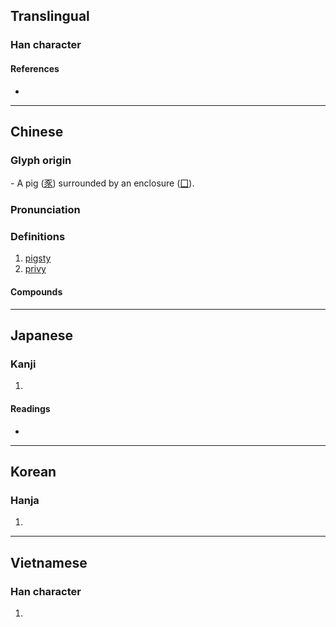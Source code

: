 {{character info}}
==Translingual==

===Han character===
{{Han char|rn=31|rad=囗|as=07|sn=10|four=60232|canj=WMSO|ids=⿴囗豕}}

====References====
* {{Han ref|kx=0218.200|dkj=04773|dj=0446.210|hdz=10719.040|uh=5702|ud=22274|bh=D149|bd=53577}}

----

==Chinese==
{{zh-forms|alt=溷}}

===Glyph origin===
{{Han etym}}
{{liushu|p}} - A pig ([[豕]]) surrounded by an enclosure ([[囗]]).

===Pronunciation===
{{zh-pron
|m=hùn
|c=wan6
|mc=y
|oc=y
|ma=
|cat=n
}}

===Definitions===
{{zh-hanzi}}

# [[pigsty]]
# [[privy]] {{gloss|place for defecation and urination}}

====Compounds====
{{zh-der|圊圂|圂腴}}

----

==Japanese==

===Kanji===
{{ja-kanji|grade=|rs=囗07}}

# {{rfdef|ja|sort=囗07}}

====Readings====
* {{ja-readings|on=[[こん]] (kon), [[ごん]] (gon), [[かん]] (kan), [[だん]] (dan)|kun=[[かわや]] (kawaya), [[わずらわす]] (wazurawasu)}}

----

==Korean==

===Hanja===
{{ko-hanja|hangeul=혼|rv=hon|mr=hon|y=hon}}

# {{rfdef|ko|sort=囗07}}

----

==Vietnamese==

===Han character===
{{vi-readings|reading=hỗn|rs=囗07}}

# {{rfdef|vi|sort=囗07}}